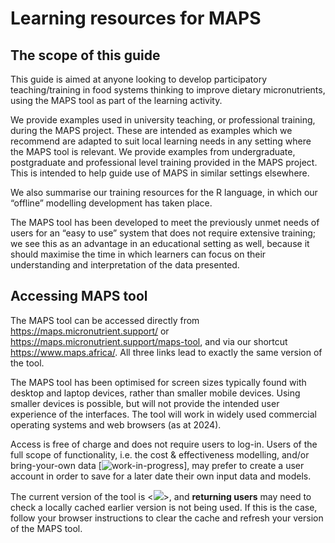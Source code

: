# Learning resources for MAPS

## The scope of this guide

This guide is aimed at anyone looking to develop participatory teaching/training in food systems thinking to improve dietary micronutrients, using the MAPS tool as part of the learning activity.

We provide examples used in university teaching, or professional training, during the MAPS project. These are intended as examples which we recommend are adapted to suit local learning needs in any setting where the MAPS tool is relevant. We provide examples from undergraduate, postgraduate and professional level training provided in the MAPS project. This is intended to help guide use of MAPS in similar settings elsewhere.

We also summarise our training resources for the R language, in which our “offline” modelling development has taken place.

The MAPS tool has been developed to meet the previously unmet needs of users for an “easy to use” system that does not require extensive training; we see this as an advantage in an educational setting as well, because it should maximise the time in which learners can focus on their understanding and interpretation of the data presented.

## Accessing MAPS tool

The MAPS tool can be accessed directly from <https://maps.micronutrient.support/> or <https://maps.micronutrient.support/maps-tool>, and via our shortcut <https://www.maps.africa/>. All three links lead to exactly the same version of the tool.

The MAPS tool has been optimised for screen sizes typically found with desktop and laptop devices, rather than smaller mobile devices. Using smaller devices is possible, but will not provide the intended user experience of the interfaces. The tool will work in widely used commercial operating systems and web browsers (as at 2024).

Access is free of charge and does not require users to log-in. Users of the full scope of functionality, i.e. the cost & effectiveness modelling, and/or bring-your-own data \[![work-in-progress](images/WiP_purplespanner.svg)\], may prefer to create a user account in order to save for a later date their own input data and models.

The current version of the tool is \<![](images/WiP_purplespanner.svg)\>, and **returning users** may need to check a locally cached earlier version is not being used. If this is the case, follow your browser instructions to clear the cache and refresh your version of the MAPS tool.
